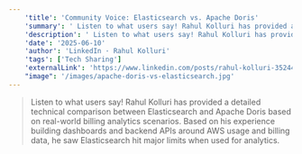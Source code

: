 ```yaml
---
    'title': 'Community Voice: Elasticsearch vs. Apache Doris'
    'summary': ' Listen to what users say! Rahul Kolluri has provided a detailed technical comparison between Elasticsearch and Apache Doris based on real-world billing analytics scenarios. Based on his experience building dashboards and backend APIs around AWS usage and billing data, he saw Elasticsearch hit major limits when used for analytics.'
    'description': ' Listen to what users say! Rahul Kolluri has provided a detailed technical comparison between Elasticsearch and Apache Doris based on real-world billing analytics scenarios. Based on his experience building dashboards and backend APIs around AWS usage and billing data, he saw Elasticsearch hit major limits when used for analytics.'
    'date': '2025-06-10'
    'author': 'LinkedIn · Rahul Kolluri'
    'tags': ['Tech Sharing']
    'externalLink': 'https://www.linkedin.com/posts/rahul-kolluri-352447191_rethinking-elasticsearch-for-analytics-activity-7333804955700473859-2-e4?utm_source=share&utm_medium=member_desktop&rcm=ACoAACoH8OcBYW4CFSr632eidBaUEb5u1O2r30o'
    "image": '/images/apache-doris-vs-elasticsearch.jpg'
---
```



> <BlogLink rel="noopener noreferrer" target='_blank' href='https://www.linkedin.com/posts/rahul-kolluri-352447191_rethinking-elasticsearch-for-analytics-activity-7333804955700473859-2-e4?utm_source=share&utm_medium=member_desktop&rcm=ACoAACoH8OcBYW4CFSr632eidBaUEb5u1O2r30o'> Listen to what users say! Rahul Kolluri has provided a detailed technical comparison between Elasticsearch and Apache Doris based on real-world billing analytics scenarios. Based on his experience building dashboards and backend APIs around AWS usage and billing data, he saw Elasticsearch hit major limits when used for analytics.<SeeMore /></BlogLink>